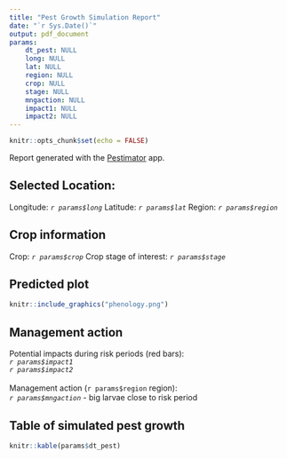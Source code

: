 ```yaml
---
title: "Pest Growth Simulation Report"
date: "`r Sys.Date()`"
output: pdf_document
params: 
    dt_pest: NULL
    long: NULL
    lat: NULL
    region: NULL
    crop: NULL
    stage: NULL
    mngaction: NULL
    impact1: NULL
    impact2: NULL
---
```


```r
knitr::opts_chunk$set(echo = FALSE)
```

Report generated with the [Pestimator](http://ec2-52-65-31-166.ap-southeast-2.compute.amazonaws.com/Pestimator/) app.

## Selected Location:
Longitude: *`r params$long`*
Latitude: *`r params$lat`*
Region: *`r params$region`*

## Crop information
Crop: *`r params$crop`*
Crop stage of interest: *`r params$stage`*

## Predicted plot

```r
knitr::include_graphics("phenology.png")

```

## Management action

Potential impacts during risk periods (red bars): \
*`r params$impact1`* \
*`r params$impact2`*
\
\
Management action (`r params$region` region): \
*`r params$mngaction`* - big larvae close to risk period

## Table of simulated pest growth

```r
knitr::kable(params$dt_pest)

```

